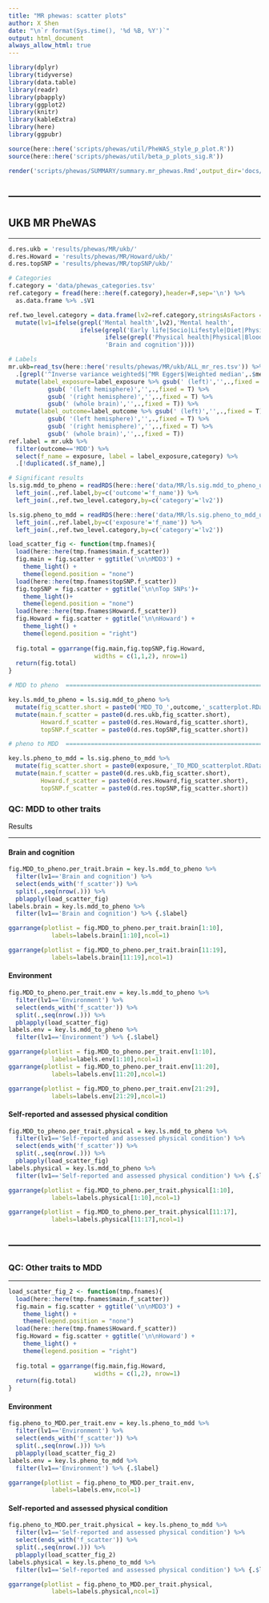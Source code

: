 ---
title: "MR phewas: scatter plots"
author: X Shen  
date: "\n`r format(Sys.time(), '%d %B, %Y')`"
output: html_document
always_allow_html: true
---

```{r library,echo=F,warning=F,error=F,message=F}
library(dplyr)
library(tidyverse)
library(data.table)
library(readr)
library(pbapply)
library(ggplot2)
library(knitr)
library(kableExtra)
library(here)
library(ggpubr)

source(here::here('scripts/phewas/util/PheWAS_style_p_plot.R'))
source(here::here('scripts/phewas/util/beta_p_plots_sig.R'))
```

```{r rendering docs, eval=F,echo=F}
render('scripts/phewas/SUMMARY/summary.mr_phewas.Rmd',output_dir='docs/',output_file='summary.mr_phewas.html')
```

------------------------------------------------------------------------
------------------------------------------------------------------------

## UKB MR PheWAS

------------------------------------------------------------------------

```{r directories for MR results, warning=F, echo=F,message=F,error=F}
d.res.ukb = 'results/phewas/MR/ukb/'
d.res.Howard = 'results/phewas/MR/Howard/ukb/'
d.res.topSNP = 'results/phewas/MR/topSNP/ukb/'
```


```{r load refs, categories, significant lists and labels, warning=F, echo=F,message=F,error=F}
# Categories
f.category = 'data/phewas_categories.tsv'
ref.category = fread(here::here(f.category),header=F,sep='\n') %>% 
  as.data.frame %>% .$V1

ref.two_level.category = data.frame(lv2=ref.category,stringsAsFactors = F) %>%
  mutate(lv1=ifelse(grepl('Mental health',lv2),'Mental health',
                    ifelse(grepl('Early life|Socio|Lifestyle|Diet|Physical activity',lv2),'Environment',
                           ifelse(grepl('Physical health|Physical|Blood|Body MRI',lv2),'Self-reported and assessed physical condition',
                           'Brain and cognition'))))

# Labels
mr.ukb=read_tsv(here::here('results/phewas/MR/ukb/ALL_mr_res.tsv')) %>% 
  .[grepl('^Inverse variance weighted$|^MR Egger$|Weighted median',.$method),] %>% 
  mutate(label_exposure=label_exposure %>% gsub(' (left)','',.,fixed = T) %>% 
           gsub( '(left hemisphere)','',.,fixed = T) %>%
           gsub( '(right hemisphere)','',.,fixed = T) %>%
           gsub(' (whole brain)','',.,fixed = T)) %>% 
  mutate(label_outcome=label_outcome %>% gsub(' (left)','',.,fixed = T) %>% 
           gsub( '(left hemisphere)','',.,fixed = T) %>%
           gsub( '(right hemisphere)','',.,fixed = T) %>%
           gsub(' (whole brain)','',.,fixed = T))
ref.label = mr.ukb %>% 
  filter(outcome=='MDD') %>% 
  select(f_name = exposure, label = label_exposure,category) %>% 
  .[!duplicated(.$f_name),]

# Significant results
ls.sig.mdd_to_pheno = readRDS(here::here('data/MR/ls.sig.mdd_to_pheno_ukb.rds')) %>% 
  left_join(.,ref.label,by=c('outcome'='f_name')) %>% 
  left_join(.,ref.two_level.category,by=c('category'='lv2')) 

ls.sig.pheno_to_mdd = readRDS(here::here('data/MR/ls.sig.pheno_to_mdd_ukb.rds')) %>% 
  left_join(.,ref.label,by=c('exposure'='f_name')) %>% 
  left_join(.,ref.two_level.category,by=c('category'='lv2')) 
```


```{r load file names for scatter plots, warning=F,echo=F,error=F,message=F,fig.width=6,fig.height=40,fig.align='center'}

load_scatter_fig <- function(tmp.fnames){
  load(here::here(tmp.fnames$main.f_scatter))
  fig.main = fig.scatter + ggtitle('\n\nMDD3') + 
    theme_light() +
    theme(legend.position = "none")
  load(here::here(tmp.fnames$topSNP.f_scatter))
  fig.topSNP = fig.scatter + ggtitle('\n\nTop SNPs')+ 
    theme_light()+
    theme(legend.position = "none")
  load(here::here(tmp.fnames$Howard.f_scatter))
  fig.Howard = fig.scatter + ggtitle('\n\nHoward') +
    theme_light() +
    theme(legend.position = "right")
  
  fig.total = ggarrange(fig.main,fig.topSNP,fig.Howard,
                        widths = c(1,1,2), nrow=1)
  return(fig.total)
}

# MDD to pheno  ===========================================================

key.ls.mdd_to_pheno = ls.sig.mdd_to_pheno %>% 
  mutate(fig_scatter.short = paste0('MDD_TO_',outcome,'_scatterplot.RData')) %>% 
  mutate(main.f_scatter = paste0(d.res.ukb,fig_scatter.short),
         Howard.f_scatter = paste0(d.res.Howard,fig_scatter.short),
         topSNP.f_scatter = paste0(d.res.topSNP,fig_scatter.short))

# pheno to MDD  ===========================================================

key.ls.pheno_to_mdd = ls.sig.pheno_to_mdd %>% 
  mutate(fig_scatter.short = paste0(exposure,'_TO_MDD_scatterplot.RData')) %>% 
  mutate(main.f_scatter = paste0(d.res.ukb,fig_scatter.short),
         Howard.f_scatter = paste0(d.res.Howard,fig_scatter.short),
         topSNP.f_scatter = paste0(d.res.topSNP,fig_scatter.short))

```

### QC: MDD to other traits

\newline

\newline

Results 

------------------------------------------------------------------------

#### Brain and cognition

```{r, warning=F,echo=F,error=F,message=F,fig.width=14,fig.height=40,fig.align='center'}
fig.MDD_to_pheno.per_trait.brain = key.ls.mdd_to_pheno %>% 
  filter(lv1=='Brain and cognition') %>% 
  select(ends_with('f_scatter')) %>%
  split(.,seq(nrow(.))) %>% 
  pblapply(load_scatter_fig)
labels.brain = key.ls.mdd_to_pheno %>% 
  filter(lv1=='Brain and cognition') %>% {.$label}

ggarrange(plotlist = fig.MDD_to_pheno.per_trait.brain[1:10],
            labels=labels.brain[1:10],ncol=1)
```

```{r, warning=F,echo=F,error=F,message=F,fig.width=14,fig.height=36,fig.align='center'}
ggarrange(plotlist = fig.MDD_to_pheno.per_trait.brain[11:19],
            labels=labels.brain[11:19],ncol=1)
```


#### Environment

```{r, warning=F,echo=F,error=F,message=F,fig.width=14,fig.height=40,fig.align='center'}
fig.MDD_to_pheno.per_trait.env = key.ls.mdd_to_pheno %>% 
  filter(lv1=='Environment') %>% 
  select(ends_with('f_scatter')) %>%
  split(.,seq(nrow(.))) %>% 
  pblapply(load_scatter_fig)
labels.env = key.ls.mdd_to_pheno %>% 
  filter(lv1=='Environment') %>% {.$label}

ggarrange(plotlist = fig.MDD_to_pheno.per_trait.env[1:10],
            labels=labels.env[1:10],ncol=1)
ggarrange(plotlist = fig.MDD_to_pheno.per_trait.env[11:20],
            labels=labels.env[11:20],ncol=1)
```

```{r, warning=F,echo=F,error=F,message=F,fig.width=14,fig.height=36,fig.align='center'}
ggarrange(plotlist = fig.MDD_to_pheno.per_trait.env[21:29],
            labels=labels.env[21:29],ncol=1)
```


#### Self-reported and assessed physical condition

```{r, warning=F,echo=F,error=F,message=F,fig.width=14,fig.height=40,fig.align='center'}
fig.MDD_to_pheno.per_trait.physical = key.ls.mdd_to_pheno %>% 
  filter(lv1=='Self-reported and assessed physical condition') %>% 
  select(ends_with('f_scatter')) %>%
  split(.,seq(nrow(.))) %>% 
  pblapply(load_scatter_fig)
labels.physical = key.ls.mdd_to_pheno %>% 
  filter(lv1=='Self-reported and assessed physical condition') %>% {.$label}

ggarrange(plotlist = fig.MDD_to_pheno.per_trait.physical[1:10],
            labels=labels.physical[1:10],ncol=1)
```

```{r, warning=F,echo=F,error=F,message=F,fig.width=14,fig.height=28,fig.align='center'}
ggarrange(plotlist = fig.MDD_to_pheno.per_trait.physical[11:17],
            labels=labels.physical[11:17],ncol=1)
```



------------------------------------------------------------------------
------------------------------------------------------------------------

\newline

### QC: Other traits to MDD

------------------------------------------------------------------------

```{r load pheno to mdd figs, warning=F,echo=F,error=F,message=F,fig.width=6,fig.height=40,fig.align='center'}

load_scatter_fig_2 <- function(tmp.fnames){
  load(here::here(tmp.fnames$main.f_scatter))
  fig.main = fig.scatter + ggtitle('\n\nMDD3') + 
    theme_light() +
    theme(legend.position = "none")
  load(here::here(tmp.fnames$Howard.f_scatter))
  fig.Howard = fig.scatter + ggtitle('\n\nHoward') +
    theme_light() +
    theme(legend.position = "right")
  
  fig.total = ggarrange(fig.main,fig.Howard,
                        widths = c(1,2), nrow=1)
  return(fig.total)
}
```


#### Environment

```{r, warning=F,echo=F,error=F,message=F,fig.width=9,fig.height=28,fig.align='center'}
fig.pheno_to_MDD.per_trait.env = key.ls.pheno_to_mdd %>% 
  filter(lv1=='Environment') %>% 
  select(ends_with('f_scatter')) %>%
  split(.,seq(nrow(.))) %>% 
  pblapply(load_scatter_fig_2)
labels.env = key.ls.pheno_to_mdd %>% 
  filter(lv1=='Environment') %>% {.$label}

ggarrange(plotlist = fig.pheno_to_MDD.per_trait.env,
            labels=labels.env,ncol=1)

```

#### Self-reported and assessed physical condition

```{r, warning=F,echo=F,error=F,message=F,fig.width=9,fig.height=56,fig.align='center'}
fig.pheno_to_MDD.per_trait.physical = key.ls.pheno_to_mdd %>% 
  filter(lv1=='Self-reported and assessed physical condition') %>% 
  select(ends_with('f_scatter')) %>%
  split(.,seq(nrow(.))) %>% 
  pblapply(load_scatter_fig_2)
labels.physical = key.ls.pheno_to_mdd %>% 
  filter(lv1=='Self-reported and assessed physical condition') %>% {.$label}

ggarrange(plotlist = fig.pheno_to_MDD.per_trait.physical,
            labels=labels.physical,ncol=1)
```